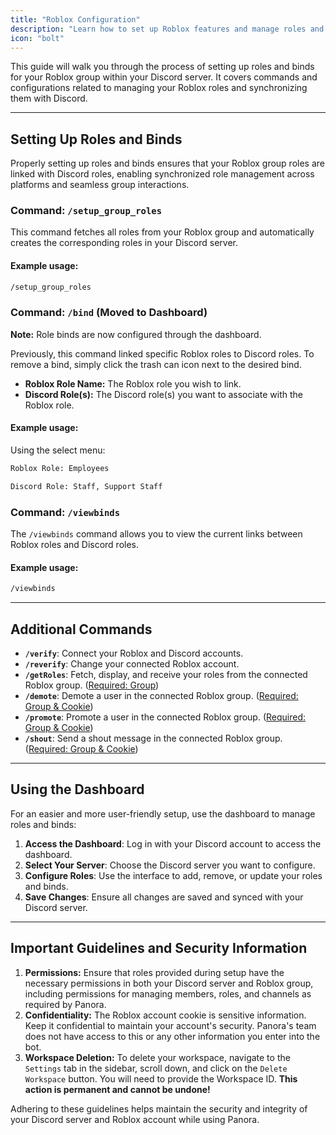 ```yaml
---
title: "Roblox Configuration"
description: "Learn how to set up Roblox features and manage roles and binds in your Discord server."
icon: "bolt"
---
```


This guide will walk you through the process of setting up roles and binds for your Roblox group within your Discord server. It covers commands and configurations related to managing your Roblox roles and synchronizing them with Discord.

---

## Setting Up Roles and Binds

Properly setting up roles and binds ensures that your Roblox group roles are linked with Discord roles, enabling synchronized role management across platforms and seamless group interactions.

### **Command: `/setup_group_roles`**

This command fetches all roles from your Roblox group and automatically creates the corresponding roles in your Discord server.

#### Example usage:

```bash
/setup_group_roles
```

### **Command: `/bind`** (Moved to Dashboard)

**Note:** Role binds are now configured through the dashboard. 

Previously, this command linked specific Roblox roles to Discord roles. To remove a bind, simply click the trash can icon next to the desired bind.

- **Roblox Role Name:** The Roblox role you wish to link.
- **Discord Role(s):** The Discord role(s) you want to associate with the Roblox role.

#### Example usage:

Using the select menu:

```bash
Roblox Role: Employees

Discord Role: Staff, Support Staff
```

### **Command: `/viewbinds`**

The `/viewbinds` command allows you to view the current links between Roblox roles and Discord roles.

#### Example usage:

```bash
/viewbinds
```

---

## Additional Commands

- **`/verify`**: Connect your Roblox and Discord accounts.
- **`/reverify`**: Change your connected Roblox account.
- **`/getRoles`**: Fetch, display, and receive your roles from the connected Roblox group. ([Required: Group](initial-setup/))
- **`/demote`**: Demote a user in the connected Roblox group. ([Required: Group & Cookie](initial-setup/))
- **`/promote`**: Promote a user in the connected Roblox group. ([Required: Group & Cookie](initial-setup/))
- **`/shout`**: Send a shout message in the connected Roblox group. ([Required: Group & Cookie](initial-setup/))

---

## Using the Dashboard

For an easier and more user-friendly setup, use the dashboard to manage roles and binds:

1. **Access the Dashboard**: Log in with your Discord account to access the dashboard.
2. **Select Your Server**: Choose the Discord server you want to configure.
3. **Configure Roles**: Use the interface to add, remove, or update your roles and binds.
4. **Save Changes**: Ensure all changes are saved and synced with your Discord server.

---

## Important Guidelines and Security Information

1. **Permissions:** Ensure that roles provided during setup have the necessary permissions in both your Discord server and Roblox group, including permissions for managing members, roles, and channels as required by Panora.
2. **Confidentiality:** The Roblox account cookie is sensitive information. Keep it confidential to maintain your account's security. Panora's team does not have access to this or any other information you enter into the bot.
3. **Workspace Deletion:** To delete your workspace, navigate to the `Settings` tab in the sidebar, scroll down, and click on the `Delete Workspace` button. You will need to provide the Workspace ID. **This action is permanent and cannot be undone!**

Adhering to these guidelines helps maintain the security and integrity of your Discord server and Roblox account while using Panora.